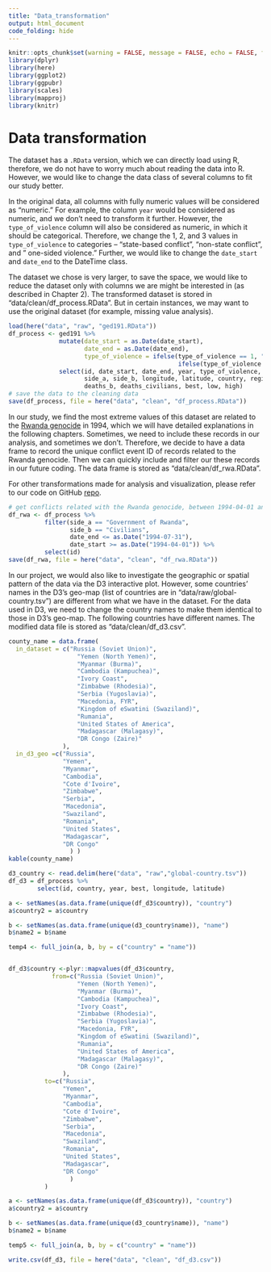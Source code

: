 ```yaml
---
title: "Data_transformation"
output: html_document
code_folding: hide
---
```


```r
knitr::opts_chunk$set(warning = FALSE, message = FALSE, echo = FALSE, fig.align='center')
library(dplyr)
library(here)
library(ggplot2)
library(ggpubr)
library(scales)
library(mapproj)
library(knitr)
```

# Data transformation

The dataset has a `.RData` version, which we can directly load using R, therefore, we do not have to worry much about reading the data into R. However, we would like to change the data class of several columns to fit our study better.

In the original data, all columns with fully numeric values will be considered as "numeric." For example, the column `year` would be considered as numeric, and we don't need to transform it further. However, the `type_of_violence` column will also be considered as numeric, in which it should be categorical. Therefore, we change the 1, 2, and 3 values in `type_of_violence` to categories -- "state-based conflict", "non-state conflict", and " one-sided violence." Further, we would like to change the `date_start` and `date_end` to the DateTime class.

The dataset we chose is very larger, to save the space, we would like to reduce the dataset only with columns we are might be interested in (as described in Chapter 2). The transformed dataset is stored in "data/clean/df_process.RData". But in certain instances, we may want to use the original dataset (for example, missing value analysis).

```r
load(here("data", "raw", "ged191.RData"))
df_process <- ged191 %>%
              mutate(date_start = as.Date(date_start),
                     date_end = as.Date(date_end),
                     type_of_violence = ifelse(type_of_violence == 1, "state-based conflict",
                                               ifelse(type_of_violence == 2, "non-state conflict", "one-side violence"))) %>%
              select(id, date_start, date_end, year, type_of_violence,
                     side_a, side_b, longitude, latitude, country, region, deaths_a,
                     deaths_b, deaths_civilians, best, low, high)
# save the data to the cleaning data
save(df_process, file = here("data", "clean", "df_process.RData"))
```

In our study, we find the most extreme values of this dataset are related to the [Rwanda genocide](https://en.wikipedia.org/wiki/Rwandan_genocide) in 1994, which we will have detailed explanations in the following chapters. Sometimes, we need to include these records in our analysis, and sometimes we don't. Therefore, we decide to have a data frame to record the unique conflict event ID of records related to the Rwanda genocide. Then we can quickly include and filter our these records in our future coding. The data frame is stored as "data/clean/df_rwa.RData".

For other transformations made for analysis and visualization, please refer to our code on GitHub [repo](https://github.com/tonyytliu/edav_final_project).

```r
# get conflicts related with the Rwanda genocide, between 1994-04-01 and 1994-07-31
df_rwa <- df_process %>%
          filter(side_a == "Government of Rwanda",
                 side_b == "Civilians",
                 date_end <= as.Date("1994-07-31"),
                 date_start >= as.Date("1994-04-01")) %>%
          select(id)
save(df_rwa, file = here("data", "clean", "df_rwa.RData"))
```

In our project, we would also like to investigate the geographic or spatial pattern of the data via the D3 interactive plot. However, some countries' names in the D3's geo-map (list of countries are in "data/raw/global-country.tsv") are different from what we have in the dataset. For the data used in D3, we need to change the country names to make them identical to those in D3's geo-map. The following countries have different names. The modified data file is stored as "data/clean/df_d3.csv".

```r
county_name = data.frame(
  in_dataset = c("Russia (Soviet Union)",
                   "Yemen (North Yemen)",
                   "Myanmar (Burma)",
                   "Cambodia (Kampuchea)",
                   "Ivory Coast",
                   "Zimbabwe (Rhodesia)",
                   "Serbia (Yugoslavia)",
                   "Macedonia, FYR",
                   "Kingdom of eSwatini (Swaziland)",
                   "Rumania",
                   "United States of America",
                   "Madagascar (Malagasy)",
                   "DR Congo (Zaire)"
               ),
  in_d3_geo =c("Russia",
               "Yemen",
               "Myanmar",
               "Cambodia",
               "Cote d'Ivoire",
               "Zimbabwe",
               "Serbia",
               "Macedonia",
               "Swaziland",
               "Romania",
               "United States",
               "Madagascar",
               "DR Congo"
                 ) )
kable(county_name)
```

```r
d3_country <- read.delim(here("data", "raw","global-country.tsv"))
df_d3 = df_process %>%
        select(id, country, year, best, longitude, latitude)
```

```r
a <- setNames(as.data.frame(unique(df_d3$country)), "country")
a$country2 = a$country

b <- setNames(as.data.frame(unique(d3_country$name)), "name")
b$name2 = b$name

temp4 <- full_join(a, b, by = c("country" = "name"))


df_d3$country <-plyr::mapvalues(df_d3$country, 
            from=c("Russia (Soviet Union)",
                   "Yemen (North Yemen)",
                   "Myanmar (Burma)",
                   "Cambodia (Kampuchea)",
                   "Ivory Coast",
                   "Zimbabwe (Rhodesia)",
                   "Serbia (Yugoslavia)",
                   "Macedonia, FYR",
                   "Kingdom of eSwatini (Swaziland)",
                   "Rumania",
                   "United States of America",
                   "Madagascar (Malagasy)",
                   "DR Congo (Zaire)"
               ),
          to=c("Russia",
               "Yemen",
               "Myanmar",
               "Cambodia",
               "Cote d'Ivoire",
               "Zimbabwe",
               "Serbia",
               "Macedonia",
               "Swaziland",
               "Romania",
               "United States",
               "Madagascar",
               "DR Congo"
                 ) 
          )

a <- setNames(as.data.frame(unique(df_d3$country)), "country")
a$country2 = a$country

b <- setNames(as.data.frame(unique(d3_country$name)), "name")
b$name2 = b$name

temp5 <- full_join(a, b, by = c("country" = "name"))

write.csv(df_d3, file = here("data", "clean", "df_d3.csv"))
```

